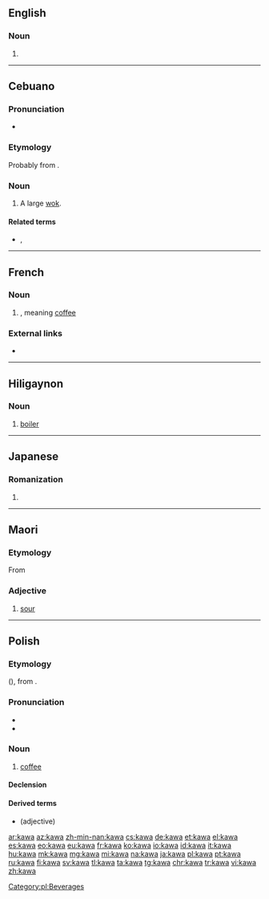 {{also|kava|Kawa|kawá}}
==English==

===Noun===
{{en-noun|-}}

# {{alternative form of|kava|lang=en}}

----

==Cebuano==

===Pronunciation===
* {{hyphenation|ka|wa|lang=ceb}}

===Etymology===
Probably from {{der|ceb|ms|kawah}}. 

===Noun===
{{head|ceb|noun}}

# A large [[wok]].

====Related terms====

* {{l|ceb|kaha}}, {{l|ceb|kalaha}}

----

==French==

===Noun===
{{fr-noun|m|-}}

# {{alternative form of|caoua|lang=fr}}, meaning [[coffee]]

===External links===
* {{R:TLFi}}

----

==Hiligaynon==

===Noun===
{{hil-noun|káwà}}

# [[boiler]]

----

==Japanese==

===Romanization===
{{ja-romaji}}

# {{ja-romanization of|かわ}}

----

==Maori==

===Etymology===
From {{der|mi|poz-pol-pro|*kawa}}

===Adjective===
{{mi-adj}}

# [[sour]]

----

==Polish==

===Etymology===
{{bor|pl|ota|قهوه|tr=kahve}} ({{cog|tr|kahve}}), from {{der|pl|ar|قَهْوَة}}.

===Pronunciation===
* {{audio|Pl-kawa.ogg|audio|lang=pl}}
* {{IPA|[ˈkava]|lang=pl}}

===Noun===
{{pl-noun|f|dim=kawka}}

# [[coffee]]

====Declension====
{{pl-decl-noun-f|ka|w}}

====Derived terms====
* {{l|pl|kawowy}} (adjective)

[[Category:pl:Beverages]]

[[ar:kawa]]
[[az:kawa]]
[[zh-min-nan:kawa]]
[[cs:kawa]]
[[de:kawa]]
[[et:kawa]]
[[el:kawa]]
[[es:kawa]]
[[eo:kawa]]
[[eu:kawa]]
[[fr:kawa]]
[[ko:kawa]]
[[io:kawa]]
[[id:kawa]]
[[it:kawa]]
[[hu:kawa]]
[[mk:kawa]]
[[mg:kawa]]
[[mi:kawa]]
[[na:kawa]]
[[ja:kawa]]
[[pl:kawa]]
[[pt:kawa]]
[[ru:kawa]]
[[fi:kawa]]
[[sv:kawa]]
[[tl:kawa]]
[[ta:kawa]]
[[tg:kawa]]
[[chr:kawa]]
[[tr:kawa]]
[[vi:kawa]]
[[zh:kawa]]
